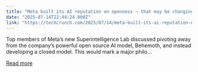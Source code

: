 ```yaml
---
title: "Meta built its AI reputation on openness — that may be changing"
date: "2025-07-14T22:44:24.000Z"
link: "https://techcrunch.com/2025/07/14/meta-built-its-ai-reputation-on-openness-that-may-be-changing/"
---
```


Top members of Meta’s new Superintelligence Lab discussed pivoting away from the company’s powerful open source AI model, Behemoth, and instead developing a closed model. This would mark a major philo...

[Read more](https://techcrunch.com/2025/07/14/meta-built-its-ai-reputation-on-openness-that-may-be-changing/)

